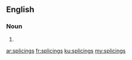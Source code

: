 ==English==

===Noun===
{{head|en|noun plural form}}

# {{plural of|splicing|lang=en}}

[[ar:splicings]]
[[fr:splicings]]
[[ku:splicings]]
[[my:splicings]]